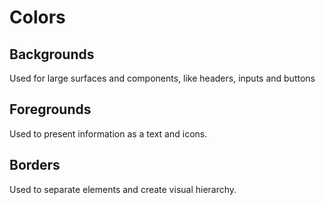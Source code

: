 
<Meta title="Foundation/Colors" />

# Colors

## Backgrounds

Used for large surfaces and components, like headers, inputs and buttons

<ColorPalette>
  <ColorItem
    title="Background"
    subtitle="Used for the main background"
    colors={{
      Primary: "var(--color-background-primary)",
      Secondary: "var(--color-background-secondary)",
      Tertiary: "var(--color-background-tertiary)",
      Fourth: "var(--color-background-fourth)",
    }}
  />
  <ColorItem
    title="Background Brand"
    subtitle="Used for brand elements like logos and primary buttons"
    colors={{
      Primary: "var(--color-background-brand-primary)",
      Secondary: "var(--color-background-brand-secondary)",
      Tertiary: "var(--color-background-brand-tertiary)",
    }}
  />
  <ColorItem
    title="Background Danger"
    subtitle="Used for error messages and destructive actions"
    colors={{
      Primary: "var(--color-background-danger-primary)",
      Secondary: "var(--color-background-danger-secondary)",
      Tertiary: "var(--color-background-danger-tertiary)",
    }}
  />
  <ColorItem
    title="Background Warning"
    subtitle="Used for warning messages and alerts"
    colors={{
      Primary: "var(--color-background-warning-primary)",
      Secondary: "var(--color-background-warning-secondary)",
      Tertiary: "var(--color-background-warning-tertiary)",
    }}
  />
  <ColorItem
    title="Background Success"
    subtitle="Used for success messages and positive actions"
    colors={{
      Primary: "var(--color-background-success-primary)",
      Secondary: "var(--color-background-success-secondary)",
      Tertiary: "var(--color-background-success-tertiary)",
    }}
  />
  <ColorItem
    title="Background Informative"
    subtitle="Used for informative messages and neutral actions"
    colors={{
      Primary: "var(--color-background-informative-primary)",
      Secondary: "var(--color-background-informative-secondary)",
      Tertiary: "var(--color-background-informative-tertiary)",
    }}
  />
</ColorPalette>

## Foregrounds

Used to present information as a text and icons.

<ColorPalette>
  <ColorItem
    title="Foreground"
    subtitle="Used for the main text"
    colors={{
      Primary: "var(--color-foreground-primary)",
      Secondary: "var(--color-foreground-secondary)",
      Tertiary: "var(--color-foreground-tertiary)",
      Fourth: "var(--color-foreground-fourth)",
    }}
  />
  <ColorItem
    title="Foreground Brand"
    subtitle="Used for brand elements like logos and primary buttons"
    colors={{
      Primary: "var(--color-foreground-brand-primary)",
      Secondary: "var(--color-foreground-brand-secondary)",
    }}
  />
  <ColorItem
    title="Foreground Danger"
    subtitle="Used for error messages and destructive actions"
    colors={{
      Primary: "var(--color-foreground-danger-primary)",
      Secondary: "var(--color-foreground-danger-secondary)",
    }}
  />
  <ColorItem
    title="Foreground Warning"
    subtitle="Used for warning messages and alerts"
    colors={{
      Primary: "var(--color-foreground-warning-primary)",
      Secondary: "var(--color-foreground-warning-secondary)",
    }}
  />
  <ColorItem
    title="Foreground Success"
    subtitle="Used for success messages and positive actions"
    colors={{
      Primary: "var(--color-foreground-success-primary)",
      Secondary: "var(--color-foreground-success-secondary)",
    }}
  />
  <ColorItem
    title="Foreground Informative"
    subtitle="Used for informative messages and neutral actions"
    colors={{
      Primary: "var(--color-foreground-informative-primary)",
      Secondary: "var(--color-foreground-informative-secondary)",
    }}
  />
</ColorPalette>

## Borders

Used to separate elements and create visual hierarchy.

<ColorPalette>
  <ColorItem
    title="Border"
    subtitle="Used for the main border"
    colors={{
      Primary: "var(--color-border-primary)",
      Secondary: "var(--color-border-secondary)",
      Tertiary: "var(--color-border-tertiary)",
      Fourth: "var(--color-border-fourth)",
    }}
  />
  <ColorItem
    title="Border Focus"
    subtitle="Used for focus states and interactive elements"
    colors={{
      Primary: "var(--color-border-focus)",
    }}
  />
  <ColorItem
    title="Border Brand"
    subtitle="Used for brand elements like logos and primary buttons"
    colors={{
      Primary: "var(--color-border-brand-primary)",
      Secondary: "var(--color-border-brand-secondary)",
    }}
  />
  <ColorItem
    title="Border Danger"
    subtitle="Used for error messages and destructive actions"
    colors={{
      Primary: "var(--color-border-danger-primary)",
      Secondary: "var(--color-border-danger-secondary)",
    }}
  />
  <ColorItem
    title="Border Warning"
    subtitle="Used for warning messages and alerts"
    colors={{
      Primary: "var(--color-border-warning-primary)",
      Secondary: "var(--color-border-warning-secondary)",
    }}
  />
  <ColorItem
    title="Border Success"
    subtitle="Used for success messages and positive actions"
    colors={{
      Primary: "var(--color-border-success-primary)",
      Secondary: "var(--color-border-success-secondary)",
    }}
  />
  <ColorItem
    title="Border Informative"
    subtitle="Used for informative messages and neutral actions"
    colors={{
      Primary: "var(--color-border-informative-primary)",
      Secondary: "var(--color-border-informative-secondary)",
    }}
  />
</ColorPalette>
